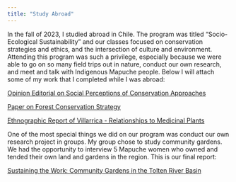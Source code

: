 ```yaml
---
title: "Study Abroad"
---
```


In the fall of 2023, I studied abroad in Chile. The program was titled "Socio-Ecological Sustainability" and our classes focused on conservation strategies and ethics, and the intersection of culture and environment. Attending this program was such a privilege, especially because we were able to go on so many field trips out in nature, conduct our own research, and meet and talk with Indigenous Mapuche people. Below I will attach some of my work that I completed while I was abroad:

[Opinion Editorial on Social Perceptions of Conservation Approaches](https://docs.google.com/document/d/1aGPzldXcae44sTkKnw7WE2fB722U7b740y6ef_aSsVI/edit?usp=sharing)

[Paper on Forest Conservation Strategy](https://docs.google.com/document/d/1OPqJLL1uPFAPSVVjKuZLHXyf2bxjJYuiwSb2aMx5y4E/edit?usp=sharing)

[Ethnographic Report of Villarrica - Relationships to Medicinal Plants](https://docs.google.com/document/d/1EDiDpCC0uDbglzzoM2_S99DqxnoNIDJwoiipCSh_06M/edit?usp=sharing)

One of the most special things we did on our program was conduct our own research project in groups. My group chose to study community gardens. We had the opportunity to interview 5 Mapuche women who owned and tended their own land and gardens in the region. This is our final report:

[Sustaining the Work: Community Gardens in the Tolten River Basin](https://drive.google.com/file/d/1VZry_oaJO8bK_yah_q4tvk2ifoby8M5U/view?usp=sharing)
